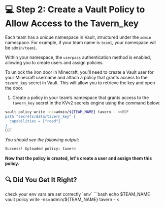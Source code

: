 # 💻 Step 2: Create a Vault Policy to Allow Access to the Tavern_key

Each team has a unique namespace in Vault, structured under the `admin` namespace.
For example, if your team name is `team1`, your namespace will be `admin/team1`.

Within your namespace, the `userpass` authentication method is enabled, allowing you to create users and assign policies.

To unlock the iron door in Minecraft, you’ll need to create a Vault user for your Minecraft username and attach a policy that grants access to the `tavern_key` secret in Vault. This will allow you to retrieve the key and open the door.



1. Create a policy in your team’s namespace that grants access to the `tavern_key` secret in the KVv2 secrets engine using the command below:

```bash
vault policy write -ns=admin/${TEAM_NAME} tavern - <<EOF
path "secrets/data/tavern_key" {
  capabilities = ["read"]
}
EOF
```

_You should see the following output_:

```bash
Success! Uploaded policy: tavern
```

**Now that the policy is created, let's create a user and assign them this policy.**

## 🔍 Did You Get It Right?

<Solution title="Solution">
check your env vars are set correctly `env`
```bash
echo $TEAM_NAME
vault policy write -ns=admin/${TEAM_NAME} tavern - <<EOF
path "secrets/data/tavern_key" {
  capabilities = ["read"]
}
EOF
```
</Solution>